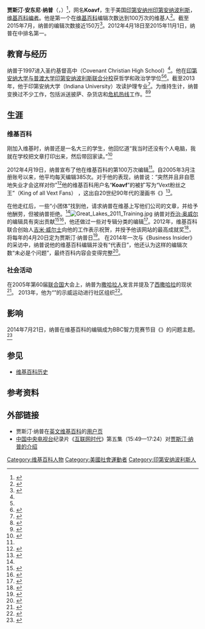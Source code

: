 {{Infobox person
|image=Justin Anthony Knapp (cropped).jpg
|caption= 2012年的纳普
|birth_date={{Birth date and age|1982|11|18|mf=y}}
|birth_place= {{USA}}[[印第安纳州|印第安纳州]][[印第安纳波利斯|印第安纳波利斯]]
|other_names=
|nationality= {{USA}}
|occupation=
|awards=
|website=
|denomination=
|module = {{Listen
|filename = Justin Anthony Knapp.2014-07-22.en.ogg
|title = 贾斯汀·安东尼·纳普的声音
|embed = yes
|description = 纳普的自我介绍
|type = speech}}
}}
'''贾斯汀·安东尼·纳普'''（{{lang-en|Justin Anthony Knapp}}，{{bd|1982年|11月18日}}）<ref name="imm">{{Cite web |url=http://www.indianapolismonthly.com/features/king-of-corrections/ |title=King of Corrections |work=[[Indianapolis_Monthly|Indianapolis Monthly]] |last=Comisky |first=Daniel S. |date=July 26, 2012 |accessdate=2016-01-26 |archive-date=2015-09-24 |archive-url=https://web.archive.org/web/20150924034341/http://www.indianapolismonthly.com/features/king-of-corrections/ |dead-url=no }}</ref>，网名'''Koavf'''，生于美国[[印第安纳州|印第安纳州]][[印第安纳波利斯|印第安纳波利斯]]，[[维基百科编者|维基百科编者]]。他是第一个在[[维基百科|维基百科]]编辑次数达到100万次的维基人<ref>{{cite web|title=The hardest working man on Wikipedia April 19, 2012|url=http://www.dailydot.com/news/wikipedian-first-1-million-edits/|publisher=[[Daily_Dot|Daily Dot]]|accessdate=September 3, 2012|archive-date=2015-11-19|archive-url=https://web.archive.org/web/20151119232250/http://www.dailydot.com/news/wikipedian-first-1-million-edits/|dead-url=no}}</ref>。截至2015年7月，纳普的编辑次数接近150万<ref name=wapo>{{cite web | url=https://www.washingtonpost.com/news/the-intersect/wp/2015/07/22/you-dont-know-it-but-youre-working-for-facebook-for-free/ | title=You don’t know it, but you’re working for Facebook. For free. | work=Washington Post | date=22 July 2015 | accessdate=16 August 2015 | author=Dewey, Caitlin | archive-date=2019-04-22 | archive-url=https://web.archive.org/web/20190422030312/https://www.washingtonpost.com/news/the-intersect/wp/2015/07/22/you-dont-know-it-but-youre-working-for-facebook-for-free/ | dead-url=no }}</ref>。2012年4月18日至2015年11月1日，纳普在{{le|维基百科：最活跃的维基百科贡献者|Wikipedia:List of Wikipedians by number of edits|最活跃的维基百科贡献者}}中排名第一。

==教育与经历==
纳普于1997进入圣约基督高中（Covenant Christian High School）<ref name=imm/>。他在[[印第安纳大学与普渡大学印第安纳波利斯联合分校|印第安纳大学与普渡大学印第安纳波利斯联合分校]]获哲学和政治学学位<ref name=telegraph/><ref name="nuvo">{{cite web|url = http://www.nuvo.net/indianapolis/wikis-million-edit-man-is-lifelong-hoosier/Content?oid=2450776|title = Wiki's Million Edit Man is lifelong Hoosier|work = Nuvo|date = 23 May 2012|accessdate = 5 April 2015|author = Pogue, Paul F.P.|archive-date = 2015-11-19|archive-url = https://web.archive.org/web/20151119234129/http://www.nuvo.net/indianapolis/wikis-million-edit-man-is-lifelong-hoosier/Content?oid=2450776|dead-url = no}}</ref>。截至2013年，他于印第安纳大学（Indiana University）攻读护理专业<ref name=week>{{cite web | url=http://theweek.com/articles/468191/6-superdedicated-employees | title=6 super-dedicated employees | work=The Week | date=30 January 2013 | accessdate=30 January 2015 | author=Hansen, Lauren | archive-date=2021-01-12 | archive-url=https://web.archive.org/web/20210112140115/https://theweek.com/articles/468191/6-superdedicated-employees | dead-url=no }}</ref>。为维持生计，纳普变换过不少工作，包括派送披萨、杂货店和[[危机热线|危机热线]]工作。<ref name="wapo2">{{cite web|url = https://www.washingtonpost.com/news/the-intersect/wp/2015/07/22/you-dont-know-it-but-youre-working-for-facebook-for-free/|title = You don’t know it, but you’re working for Facebook. For free.|work = Washington Post|date = 22 July 2015|accessdate = 16 August 2015|author = Dewey, Caitlin|archive-date = 2019-04-22|archive-url = https://web.archive.org/web/20190422030312/https://www.washingtonpost.com/news/the-intersect/wp/2015/07/22/you-dont-know-it-but-youre-working-for-facebook-for-free/|dead-url = no}}</ref><ref name="BI3">{{cite web|url = http://www.businessinsider.com/justin-knapp-on-future-of-wikipedia-2014-9|title = This Guy Has Edited Wikipedia More Than 1.3 Million Times — And He Doesn't Believe In The Decline Of The Free Encyclopedia|work = [[Business_Insider|Business Insider]]|date = 19 September 2014|accessdate = 21 September 2014|author = Lubin, Gus|archive-date = 2015-11-20|archive-url = https://web.archive.org/web/20151120002353/http://www.businessinsider.com/justin-knapp-on-future-of-wikipedia-2014-9|dead-url = no}}</ref>

==生涯==
===维基百科===
刚加入维基时，纳普还是一名大三的学生，他回忆道“我当时还没有个人电脑，我就在学校把文章打印出来，然后带回家读。”<ref name=":0">{{Cite web|url = http://www.modernweekly.com/trend/5418|title = 维基百科的超级编辑|accessdate = 2016-01-26|author = |date = 2016-01-15|publisher = 周末画报|archive-date = 2019-08-24|archive-url = https://web.archive.org/web/20190824133101/http://www.modernweekly.com/trend/5418|dead-url = no}}</ref>

2012年4月19日，纳普宣布了他在维基百科的第100万次编辑<ref name=telegraph/>。自2005年3月注册账号以来，他平均每天编辑385次。对于他的表现，纳普说：“突然并且非自愿地失业才会这样对你”<ref name=telegraph>{{cite web|title=First man to make 1 million Wikipedia edits|url=http://www.telegraph.co.uk/technology/wikipedia/9215151/First-man-to-make-1-million-Wikipedia-edits.html|work=The Telegraph|accessdate=3 September 2012|archive-date=2015-11-19|archive-url=https://web.archive.org/web/20151119233646/http://www.telegraph.co.uk/technology/wikipedia/9215151/First-man-to-make-1-million-Wikipedia-edits.html|dead-url=no}}</ref>他的维基百科用户名“'''Koavf'''”的被扩写为“Vext粉丝之王”（King of all Vext Fans） ，这出自20世纪90年代的漫画书《{{Le|Vext|Vext}}》<ref name="nuvo2">{{cite web|url = http://www.nuvo.net/indianapolis/wikis-million-edit-man-is-lifelong-hoosier/Content?oid=2450776|title = Wiki's Million Edit Man is lifelong Hoosier|work = Nuvo|date = 23 May 2012|accessdate = 5 April 2015|author = Pogue, Paul F.P.|archive-date = 2015-11-19|archive-url = https://web.archive.org/web/20151119234129/http://www.nuvo.net/indianapolis/wikis-million-edit-man-is-lifelong-hoosier/Content?oid=2450776|dead-url = no}}</ref>。

在他走红后，一些“小团体”找到他，请求纳普在维基上写他们公司的文章，并给予他酬劳，但被纳普拒绝。<ref name=":0" />[[File:Great_Lakes_2011_Training.jpg|thumbnail]]
纳普对[[乔治·奥威尔|乔治·奥威尔]]{{Le|乔治·奥威尔作品|George Orwell bibliography|作品}}的编辑具有突出贡献<ref name="week2">{{cite web|url = http://theweek.com/articles/468191/6-superdedicated-employees|title = 6 super-dedicated employees|work = The Week|date = 30 January 2013|accessdate = 30 January 2015|author = Hansen, Lauren|archive-date = 2021-01-12|archive-url = https://web.archive.org/web/20210112140115/https://theweek.com/articles/468191/6-superdedicated-employees|dead-url = no}}</ref><ref>{{cite web|url = http://gizmodo.com/5903743/seven-years-one-million-edits-zero-dollars-wikipedias-flat-broke-superstar-editor|title = Seven Years, One Million Edits, Zero Dollars: Wikipedia's Flat Broke Superstar|work = Gizmodo|date = 20 April 2012|accessdate = 13 August 2015|author = Horn, Leslie|archive-date = 2015-11-19|archive-url = https://web.archive.org/web/20151119234348/http://gizmodo.com/5903743/seven-years-one-million-edits-zero-dollars-wikipedias-flat-broke-superstar-editor|dead-url = no}}</ref>，他还做过一些对专辑分类的编辑<ref>{{cite web|url = http://www.bbc.com/news/magazine-18833763|title = Wikipedia: Meet the men and women who write the articles|work = BBC News|date = 14 July 2012|accessdate = 18 February 2015|archive-date = 2015-11-19|archive-url = https://web.archive.org/web/20151119234608/http://www.bbc.com/news/magazine-18833763|dead-url = no}}</ref>。2012年，维基百科联合创始人[[吉米·威爾斯|吉米·威尔士]]向他的工作表示祝贺，并授予他该网站的最高成就奖<ref>{{cite web|title = Hardest working man on the internet passes one million Wikipedia edits|url = http://www.engadget.com/2012/04/20/one-million-wikipedia-edits/|publisher = Engadget.com|accessdate = 3 September 2012|archive-date = 2015-11-19|archive-url = https://web.archive.org/web/20151119235426/http://www.engadget.com/2012/04/20/one-million-wikipedia-edits/|dead-url = no}}</ref>，将每年的4月20日定为贾斯汀·纳普日<ref name="declared2">{{cite news|title = Wikipedia Volunteer Editor Reaches 1 Million Edits|url = http://mashable.com/2012/04/23/wikipedia-volunteer-editor/|accessdate = 24 October 2012|newspaper = Mashable|date = 23 April 2012|author = Alissa Skelton|archive-date = 2015-11-19|archive-url = https://web.archive.org/web/20151119235227/http://mashable.com/2012/04/23/wikipedia-volunteer-editor/|dead-url = no}}</ref>。 在2014年一次与《Business Insider》的采访中，纳普说他的维基百科编辑并没有“代表日”，他还认为这样的编辑次数“未必是个问题”，最终百科内容会变得完整<ref name="BI2">{{cite web|url = http://www.businessinsider.com/justin-knapp-on-future-of-wikipedia-2014-9|title = This Guy Has Edited Wikipedia More Than 1.3 Million Times — And He Doesn't Believe In The Decline Of The Free Encyclopedia|work = [[Business_Insider|Business Insider]]|date = 19 September 2014|accessdate = 21 September 2014|author = Lubin, Gus|archive-date = 2015-11-20|archive-url = https://web.archive.org/web/20151120002353/http://www.businessinsider.com/justin-knapp-on-future-of-wikipedia-2014-9|dead-url = no}}</ref>。

===社会活动===
在2005年第60届[[联合国|联合国]]大会上，纳普为[[撒哈拉人|撒哈拉人]]发言并提及了[[西撒哈拉|西撒哈拉]]的现状<ref>{{cite web |url=http://www.un.org/News/Press/docs/2005/gaspd314.doc.htm |title=REPRESENTATIVES OF MEMBER STATES, NON-SELF-GOVERNING TERRITORIES, PETITIONERS ADDRESS FOURTH COMMITTEE, AS IT CONTINUES GENERAL DEBATE ON DECOLONIZATION: Statements Focus on Questions of Gibraltar , Western Sahara , Guam |work=[[United_Nations|United Nations]] |deadurl=no |date=October 6, 2005 |accessdate=February 14, 2013 |archive-date=2013-09-02 |archive-url=https://archive.is/20130902085133/http://www.un.org/News/Press/docs/2005/gaspd314.doc.htm }}</ref>。 2013年，他为“{{Le|复兴第四修正案| Restore the Fourth}}”的示威运动进行社区组织<ref name="restore">{{Cite web |url=http://www.indystar.com/article/20130703/NEWS/307030098/Protesters-march-against-government-surveillance-nationwide-rally?nclick_check=1 |title=Protesters to March Against Government Surveillance in Nationwide Rally |work=[[Indianapolis_Star|Indianapolis Star]] |publisher=[[Gannett|Gannett]] |date=July 3, 2013 |last=Ritger |first=Carla |accessdate=2016-01-26 |archive-date=2015-11-20 |archive-url=https://web.archive.org/web/20151120003315/http://www.indystar.com/article/20130703/NEWS/307030098/Protesters-march-against-government-surveillance-nationwide-rally?nclick_check=1 |dead-url=no }}</ref>。

== 影响 ==
2014年7月21日，纳普在维基百科的编辑成为BBC智力竞赛节目《{{Le|大学挑战|University Challenge}}》的问题主题。<ref>{{cite episode|url = http://www.bbc.co.uk/iplayer/episode/b04bs3pv/university-challenge-20142015-episode-2|date = 21 July 2014|title = Episode 2|series = University Challenge|serieslink = University Challenge|network = BBC|season = 2014/2015|number = 2|access-date = 2016-01-26|archive-date = 2014-07-26|archive-url = https://web.archive.org/web/20140726012250/http://www.bbc.co.uk/iplayer/episode/b04bs3pv/university-challenge-20142015-episode-2|dead-url = no}}</ref>

==参见==
* [[维基百科历史|维基百科历史]]
{{Portal bar|人物|互联网|美國|维基百科}}

==参考资料==
{{reflist|30em}}

==外部链接==
{{sisterlinks|d=Q3331076|commons=category:Justin Anthony Knapp|b=no|v=no|voy=no|s=no|q=no|species=no|mw=no|m=no|wikt=no|n=no}}
* 贾斯汀·纳普在[[英文维基百科|英文维基百科]]的[https://en.wikipedia.org/wiki/User:Koavf 用户页] {{Wayback|url=https://en.wikipedia.org/wiki/User:Koavf |date=20210510160525 }}
* [[中国中央电视台|中国中央电视台]]纪录片《[[互联网时代|互联网时代]]》第五集（15:49—17:24）对[https://web.archive.org/web/20170305013358/http://tv.cntv.cn/video/VSET100208095972/1f4f838a2a4a45629679ad24693afaa2 贾斯汀·纳普的介绍]

{{Wikipedia}}
{{Authority control}}

{{DEFAULTSORT:Knapp, Justin}}
[[Category:维基百科人物|Category:维基百科人物]]
[[Category:美國社會運動者|Category:美國社會運動者]]
[[Category:印第安纳波利斯人|Category:印第安纳波利斯人]]